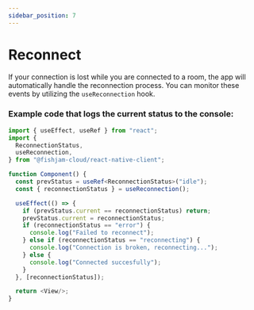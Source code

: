 ```yaml
---
sidebar_position: 7
---
```


# Reconnect

If your connection is lost while you are connected to a room, the app will automatically handle the reconnection process. You can monitor these events by utilizing the `useReconnection` hook.

### Example code that logs the current status to the console:

```ts
import { useEffect, useRef } from "react";
import {
  ReconnectionStatus,
  useReconnection,
} from "@fishjam-cloud/react-native-client";

function Component() {
  const prevStatus = useRef<ReconnectionStatus>("idle");
  const { reconnectionStatus } = useReconnection();

  useEffect(() => {
    if (prevStatus.current == reconnectionStatus) return;
    prevStatus.current = reconnectionStatus;
    if (reconnectionStatus == "error") {
      console.log("Failed to reconnect");
    } else if (reconnectionStatus == "reconnecting") {
      console.log("Connection is broken, reconnecting...");
    } else {
      console.log("Connected succesfully");
    }
  }, [reconnectionStatus]);

  return <View/>;
}
```
